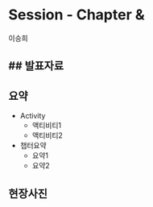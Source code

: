 # Session - Chapter &
이승희

## 발표자료
-

## 요약
- Activity
    - 액티비티1
    - 액티비티2
- 챕터요약
    - 요약1
    - 요약2

## 현장사진


